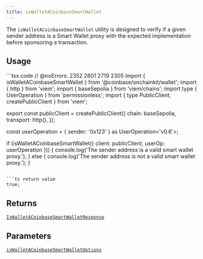 ```yaml
---
title: isWalletACoinbaseSmartWallet
---
```



The `isWalletACoinbaseSmartWallet` utility is designed to verify if a given sender address is a Smart Wallet proxy with the expected implementation before sponsoring a transaction.

## Usage

<CodeGroup>
```tsx code
// @noErrors: 2352 2801 2719 2305
import { isWalletACoinbaseSmartWallet } from '@coinbase/onchainkit/wallet';
import { http } from 'viem';
import { baseSepolia } from 'viem/chains';
import type { UserOperation } from 'permissionless';
import { type PublicClient, createPublicClient } from 'viem';

export const publicClient = createPublicClient({
  chain: baseSepolia,
  transport: http(),
});

const userOperation = { sender: '0x123' } as UserOperation<'v0.6'>;

if (isWalletACoinbaseSmartWallet({ client: publicClient, userOp: userOperation })) {
  console.log('The sender address is a valid smart wallet proxy.');
} else {
  console.log('The sender address is not a valid smart wallet proxy.');
}
```

```ts return value
true;
```
</CodeGroup>

## Returns

[`IsWalletACoinbaseSmartWalletResponse`](/onchainkit/wallet/types#iswalletacoinbasesmartwalletresponse)

## Parameters

[`isWalletACoinbaseSmartWalletOptions`](/onchainkit/wallet/types#iswalletacoinbasesmartwalletoptions)


<PolicyBanner />